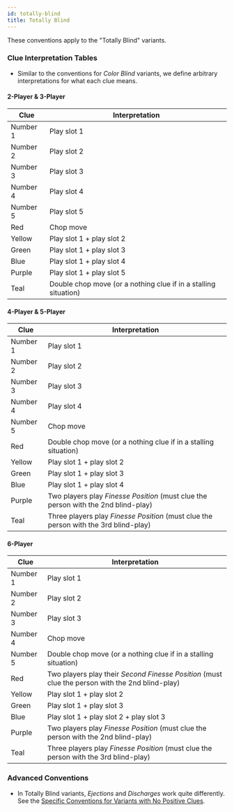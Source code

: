 ```yaml
---
id: totally-blind
title: Totally Blind
---
```


These conventions apply to the "Totally Blind" variants.

### Clue Interpretation Tables

- Similar to the conventions for _Color Blind_ variants, we define arbitrary interpretations for what each clue means.

#### 2-Player & 3-Player

| Clue     | Interpretation                                                  |
| -------- | --------------------------------------------------------------- |
| Number 1 | Play slot 1                                                     |
| Number 2 | Play slot 2                                                     |
| Number 3 | Play slot 3                                                     |
| Number 4 | Play slot 4                                                     |
| Number 5 | Play slot 5                                                     |
| Red      | Chop move                                                       |
| Yellow   | Play slot 1 + play slot 2                                       |
| Green    | Play slot 1 + play slot 3                                       |
| Blue     | Play slot 1 + play slot 4                                       |
| Purple   | Play slot 1 + play slot 5                                       |
| Teal     | Double chop move (or a nothing clue if in a stalling situation) |

#### 4-Player & 5-Player

| Clue     | Interpretation                                                                       |
| -------- | ------------------------------------------------------------------------------------ |
| Number 1 | Play slot 1                                                                          |
| Number 2 | Play slot 2                                                                          |
| Number 3 | Play slot 3                                                                          |
| Number 4 | Play slot 4                                                                          |
| Number 5 | Chop move                                                                            |
| Red      | Double chop move (or a nothing clue if in a stalling situation)                      |
| Yellow   | Play slot 1 + play slot 2                                                            |
| Green    | Play slot 1 + play slot 3                                                            |
| Blue     | Play slot 1 + play slot 4                                                            |
| Purple   | Two players play _Finesse Position_ (must clue the person with the 2nd blind-play)   |
| Teal     | Three players play _Finesse Position_ (must clue the person with the 3rd blind-play) |

#### 6-Player

| Clue     | Interpretation                                                                                  |
| -------- | ----------------------------------------------------------------------------------------------- |
| Number 1 | Play slot 1                                                                                     |
| Number 2 | Play slot 2                                                                                     |
| Number 3 | Play slot 3                                                                                     |
| Number 4 | Chop move                                                                                       |
| Number 5 | Double chop move (or a nothing clue if in a stalling situation)                                 |
| Red      | Two players play their _Second Finesse Position_ (must clue the person with the 2nd blind-play) |
| Yellow   | Play slot 1 + play slot 2                                                                       |
| Green    | Play slot 1 + play slot 3                                                                       |
| Blue     | Play slot 1 + play slot 2 + play slot 3                                                         |
| Purple   | Two players play _Finesse Position_ (must clue the person with the 2nd blind-play)              |
| Teal     | Three players play _Finesse Position_ (must clue the person with the 3rd blind-play)            |

### Advanced Conventions

- In Totally Blind variants, _Ejections_ and _Discharges_ work quite differently. See the [Specific Conventions for Variants with No Positive Clues](no-positive-clues.mdx).
